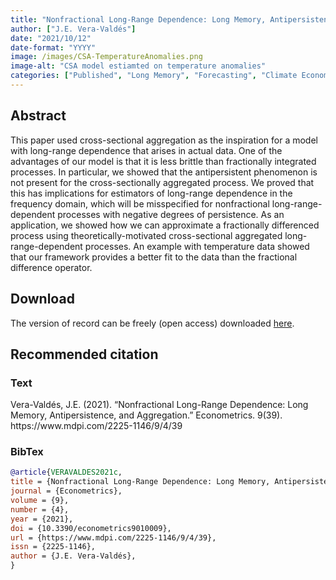 ```yaml
---
title: "Nonfractional Long-Range Dependence: Long Memory, Antipersistence, and Aggregation"
author: ["J.E. Vera-Valdés"]
date: "2021/10/12"
date-format: "YYYY"
image: /images/CSA-TemperatureAnomalies.png
image-alt: "CSA model estiamted on temperature anomalies"
categories: ["Published", "Long Memory", "Forecasting", "Climate Econometrics"]
---
```


## Abstract

This paper used cross-sectional aggregation as the inspiration for a model with long-range dependence that arises in actual data. One of the advantages of our model is that it is less brittle than fractionally integrated processes. In particular, we showed that the antipersistent phenomenon is not present for the cross-sectionally aggregated process. We proved that this has implications for estimators of long-range dependence in the frequency domain, which will be misspecified for nonfractional long-range-dependent processes with negative degrees of persistence. As an application, we showed how we can approximate a fractionally differenced process using theoretically-motivated cross-sectional aggregated long-range-dependent processes. An example with temperature data showed that our framework provides a better fit to the data than the fractional difference operator.


## Download

The version of record can be freely (open access) downloaded [here](https://www.mdpi.com/2225-1146/9/4/39).


## Recommended citation

::: {.panel-tabset}

### Text

Vera-Valdés, J.E. (2021). "Nonfractional Long-Range Dependence: Long Memory, Antipersistence, and Aggregation." Econometrics. 9(39). https://www.mdpi.com/2225-1146/9/4/39

### BibTex

```bibtex
@article{VERAVALDES2021c,
title = {Nonfractional Long-Range Dependence: Long Memory, Antipersistence, and Aggregation},
journal = {Econometrics},
volume = {9},
number = {4},
year = {2021},
doi = {10.3390/econometrics9010009},
url = {https://www.mdpi.com/2225-1146/9/4/39},
issn = {2225-1146},
author = {J.E. Vera-Valdés},
}

```

:::